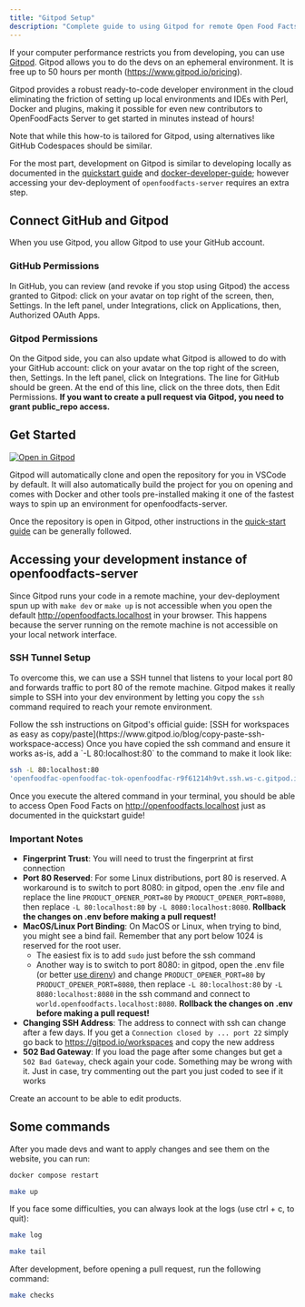 ```yaml
---
title: "Gitpod Setup"
description: "Complete guide to using Gitpod for remote Open Food Facts development with cloud-based environments and SSH tunneling for local access."
---
```



If your computer performance restricts you from developing, you can use [Gitpod](https://gitpod.io). Gitpod allows you to do the devs on an ephemeral environment. It is free up to 50 hours per month (https://www.gitpod.io/pricing).

Gitpod provides a robust ready-to-code developer environment in the cloud eliminating the friction of setting up local environments and IDEs with Perl, Docker and plugins, making it possible for even new contributors to OpenFoodFacts Server to get started in minutes instead of hours!

<Callout type="info" title="Alternatives">
  Note that while this how-to is tailored for Gitpod, using alternatives like
  GitHub Codespaces should be similar.
</Callout>

For the most part, development on Gitpod is similar to developing locally as documented in the [quickstart guide](/docs/Product-Opener/dev/getting-started/how-to-quick-start-guide) and [docker-developer-guide](/docs/Product-Opener/dev/development-environment/how-to-develop-using-docker); however accessing your dev-deployment of `openfoodfacts-server` requires an extra step.

## Connect GitHub and Gitpod

When you use Gitpod, you allow Gitpod to use your GitHub account.

### GitHub Permissions

In GitHub, you can review (and revoke if you stop using Gitpod) the access granted to Gitpod: click on your avatar on top right of the screen, then, Settings. In the left panel, under Integrations, click on Applications, then, Authorized OAuth Apps.

### Gitpod Permissions

On the Gitpod side, you can also update what Gitpod is allowed to do with your GitHub account: click on your avatar on the top right of the screen, then, Settings. In the left panel, click on Integrations. The line for GitHub should be green. At the end of this line, click on the three dots, then Edit Permissions. **If you want to create a pull request via Gitpod, you need to grant public_repo access.**

## Get Started

[![Open in Gitpod](https://gitpod.io/button/open-in-gitpod.svg)](https://gitpod.io/#https://github.com/openfoodfacts/openfoodfacts-server/)

<Callout type="info" title="Automatic Setup">
  Gitpod will automatically clone and open the repository for you in VSCode by
  default. It will also automatically build the project for you on opening and
  comes with Docker and other tools pre-installed making it one of the fastest
  ways to spin up an environment for openfoodfacts-server.
</Callout>

Once the repository is open in Gitpod, other instructions in the [quick-start guide](/docs/Product-Opener/dev/getting-started/how-to-quick-start-guide) can be generally followed.

## Accessing your development instance of openfoodfacts-server

Since Gitpod runs your code in a remote machine, your dev-deployment spun up with `make dev` or `make up` is not accessible when you open the default http://openfoodfacts.localhost in your browser. This happens because the server running on the remote machine is not accessible on your local network interface.

### SSH Tunnel Setup

To overcome this, we can use a SSH tunnel that listens to your local port 80 and forwards traffic to port 80 of the remote machine. Gitpod makes it really simple to SSH into your dev environment by letting you copy the `ssh` command required to reach your remote environment.

<Steps>
  <Step title="Follow Gitpod's SSH Guide">
    Follow the ssh instructions on Gitpod's official guide: [SSH for workspaces
    as easy as
    copy/paste](https://www.gitpod.io/blog/copy-paste-ssh-workspace-access)
  </Step>
  <Step title="Add Local Port Forwarding">
    Once you have copied the ssh command and ensure it works as-is, add a `-L
    80:localhost:80` to the command to make it look like:
  </Step>
</Steps>

```bash title="SSHTunnel Command Example"
ssh -L 80:localhost:80
'openfoodfac-openfoodfac-tok-openfoodfac-r9f61214h9vt.ssh.ws-c.gitpod.io'
```

Once you execute the altered command in your terminal, you should be able to access Open Food Facts on http://openfoodfacts.localhost just as documented in the quickstart guide!

### Important Notes

- **Fingerprint Trust**: You will need to trust the fingerprint at first connection
- **Port 80 Reserved**: For some Linux distributions, port 80 is reserved. A workaround is to switch to port 8080: in gitpod, open the .env file and replace the line `PRODUCT_OPENER_PORT=80` by `PRODUCT_OPENER_PORT=8080`, then replace `-L 80:localhost:80` by `-L 8080:localhost:8080`. **Rollback the changes on .env before making a pull request!**
- **MacOS/Linux Port Binding**: On MacOS or Linux, when trying to bind, you might see a bind fail. Remember that any port below 1024 is reserved for the root user.
  - The easiest fix is to add `sudo` just before the ssh command
  - Another way is to switch to port 8080: in gitpod, open the .env file (or better [use direnv](/docs/Product-Opener/dev/development-environment/how-to-use-direnv)) and change `PRODUCT_OPENER_PORT=80` by `PRODUCT_OPENER_PORT=8080`, then replace `-L 80:localhost:80` by `-L 8080:localhost:8080` in the ssh command and connect to `world.openfoodfacts.localhost:8080`. **Rollback the changes on .env before making a pull request!**
- **Changing SSH Address**: The address to connect with ssh can change after a few days. If you get a `Connection closed by ... port 22` simply go back to https://gitpod.io/workspaces and copy the new address
- **502 Bad Gateway**: If you load the page after some changes but get a `502 Bad Gateway`, check again your code. Something may be wrong with it. Just in case, try commenting out the part you just coded to see if it works

Create an account to be able to edit products.

## Some commands

After you made devs and want to apply changes and see them on the website, you can run:

```bash title="Restart Docker Compose Services"
docker compose restart
```

```bash title="Build and Run Containers"
make up
```

If you face some difficulties, you can always look at the logs (use ctrl + c, to quit):

```bash title="View Docker Compose Logs"
make log
```

```bash title="Tail Application Logs"
make tail
```

After development, before opening a pull request, run the following command:

```bash title="Run Project Checks"
make checks
```
